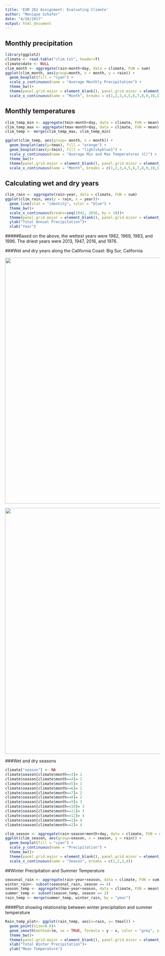 ```yaml
---
title: 'ESM 262 Assignment: Evaluating Climate'
author: "Monique Schafer"
date: "4/26/2017"
output: html_document
---
```


## Monthly precipitation

```r
library(ggplot2)
climate <- read.table("clim.txt", header=T)
climate$date <- NULL
clim_month <- aggregate(rain~month+day, data = climate, FUN = sum)
ggplot(clim_month, aes(group=month, x = month, y = rain)) +
  geom_boxplot(fill = "cyan") +
  scale_y_continuous(name = "Average Monthly Precipitation") +
  theme_bw()+
  theme(panel.grid.major = element_blank(), panel.grid.minor = element_blank())+
  scale_x_continuous(name = "Month", breaks = c(1,2,3,4,5,6,7,8,9,10,11,12))
```

## Monthly temperatures

```r
clim_temp_min <- aggregate(tmin~month+day, data = climate, FUN = mean)
clim_temp_max <- aggregate(tmax~month+day, data = climate, FUN = mean)
clim_temp <- merge(clim_temp_max, clim_temp_min)

ggplot(clim_temp, aes(group= month, x = month)) +
  geom_boxplot(aes(y=tmax), fill = "orange") +
  geom_boxplot(aes(y=tmin), fill = "lightskyblue1") +
  scale_y_continuous(name = "Average Min and Max Temperatures (C)") +
  theme_bw()+
  theme(panel.grid.major = element_blank(), panel.grid.minor = element_blank())+
  scale_x_continuous(name = "Month", breaks = c(1,2,3,4,5,6,7,8,9,10,11,12))

```


## Calculating wet and dry years
```r
clim_rain <- aggregate(rain~year, data = climate, FUN = sum)
ggplot(clim_rain, aes(y = rain, x = year))+
  geom_line(stat = "identity", color = "blue") +
  theme_bw()+
  scale_x_continuous(breaks=seq(1942, 2016, by = 10))+
  theme(panel.grid.major = element_blank(), panel.grid.minor = element_blank())+
  ylab("Total Annual Precipitation")+
  xlab("Year")
```

#####Based on the above, the wettest years were 1982, 1969, 1983, and 1996. The driest years were 2013, 1947, 2016, and 1976. 

###Wet and dry years along the California Coast: Big Sur, California

<img src="Big_Sur_wet.jpg" height=800>

<img src="Big_Sur_dry.jpg" height=800>


###Wet and dry seasons
```r
climate["season"] <- NA
climate$season[climate$month==3]= 1
climate$season[climate$month==4]= 1
climate$season[climate$month==5]= 1
climate$season[climate$month==6]= 2
climate$season[climate$month==7]= 2
climate$season[climate$month==8]= 2
climate$season[climate$month==9]= 3
climate$season[climate$month==10]= 3
climate$season[climate$month==11]= 3
climate$season[climate$month==12]= 4
climate$season[climate$month==1]= 4
climate$season[climate$month==2]= 4
```

``` r
clim_season <- aggregate(rain~season+month+day, data = climate, FUN = sum)
ggplot(clim_season, aes(group=season, x = season, y = rain)) +
  geom_boxplot(fill = "cyan") +
  scale_y_continuous(name = "Precipitation") +
  theme_bw()+
  theme(panel.grid.major = element_blank(), panel.grid.minor = element_blank())+
  scale_x_continuous(name = "Season", breaks = c(1,2,3,4))
```

##Winter Precipitation and Summer Temperature
``` r
seasonal_rain <- aggregate(rain~year+season, data = climate, FUN = sum)
winter_rain<- subset(seasonal_rain, season == 4)
season_temp <- aggregate(tmax~year+season, data = climate, FUN = mean)
summer_temp <- subset(season_temp, season == 2)
rain_temp <- merge(summer_temp, winter_rain, by = "year")
```

####Plot showing relationship between winter precipitation and summer temperature
``` r
Rain_temp_plot<- ggplot(rain_temp, aes(x=rain, y= tmaxl)) +
  geom_point(size=0.8)+
  geom_smooth(method=lm, se = TRUE, formula = y ~ x, color = "grey", size = 0.5)+
  theme_bw()+
  theme(panel.grid.major = element_blank(), panel.grid.minor = element_blank())+
  xlab("Total Winter Precipitation")+
  ylab("Mean Temperature")
```